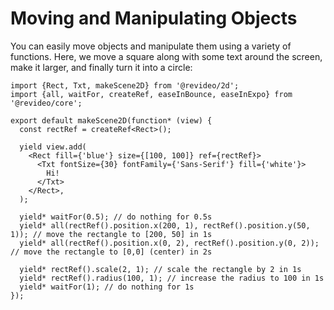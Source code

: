# Moving and Manipulating Objects

You can easily move objects and manipulate them using a variety of functions.
Here, we move a square along with some text around the screen, make it larger,
and finally turn it into a circle:

```tsx
import {Rect, Txt, makeScene2D} from '@revideo/2d';
import {all, waitFor, createRef, easeInBounce, easeInExpo} from '@revideo/core';

export default makeScene2D(function* (view) {
  const rectRef = createRef<Rect>();

  yield view.add(
    <Rect fill={'blue'} size={[100, 100]} ref={rectRef}>
      <Txt fontSize={30} fontFamily={'Sans-Serif'} fill={'white'}>
        Hi!
      </Txt>
    </Rect>,
  );

  yield* waitFor(0.5); // do nothing for 0.5s
  yield* all(rectRef().position.x(200, 1), rectRef().position.y(50, 1)); // move the rectangle to [200, 50] in 1s
  yield* all(rectRef().position.x(0, 2), rectRef().position.y(0, 2)); // move the rectangle to [0,0] (center) in 2s

  yield* rectRef().scale(2, 1); // scale the rectangle by 2 in 1s
  yield* rectRef().radius(100, 1); // increase the radius to 100 in 1s
  yield* waitFor(1); // do nothing for 1s
});
```
